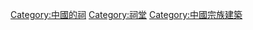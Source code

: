 {{commonscat|Ancestral halls in China}}

[[Category:中國的祠|Category:中國的祠]]
[[Category:祠堂|Category:祠堂]]
[[Category:中國宗族建築|Category:中國宗族建築]]